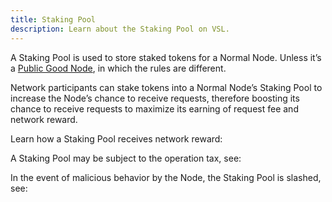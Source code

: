 ```yaml
---
title: Staking Pool
description: Learn about the Staking Pool on VSL.
---
```


A Staking Pool is used to store staked tokens for a Normal Node. Unless it’s a [Public Good Node](/guide/core/concepts/node/public-good-node), in which the rules are different.

Network participants can stake tokens into a Normal Node’s Staking Pool to increase the Node’s chance to receive requests, therefore boosting its chance to receive requests to maximize its earning of request fee and network reward.

Learn how a Staking Pool receives network reward:

<Card title="Network Reward" href="../operation/network-reward" />

A Staking Pool may be subject to the operation tax, see:

<Card title="Operation Tax" href="../operation/operation-tax" />

In the event of malicious behavior by the Node, the Staking Pool is slashed, see:

<Card title="Slashing" href="../operation/slashing" />
